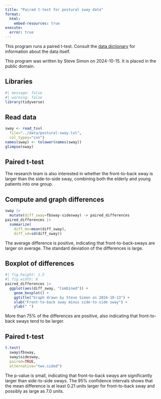```yaml
---
title: "Paired t-test for postural sway data"
format: 
  html:
    embed-resources: true
execute: 
  error: true
---
```


This program runs a paired t-test. Consult the [data dictionary][dic] for information about the data itself.

[dic]: https://github.com/pmean/data/blob/main/files/postural-sway.yaml

This program was written by Steve Simon on 2024-10-15. It is placed in the public domain.

## Libraries

```r
#| message: false
#| warning: false
library(tidyverse)
```

## Read data

```r
sway <- read_tsv(
  file="../data/postural-sway.txt",
  col_types="cnn")
names(sway) <- tolower(names(sway))
glimpse(sway)
```

## Paired t-test

The research team is also interested in whether the front-to-back sway is larger than the side-to-side sway, combining both the elderly and young patients into one group.

## Compute and graph differences

```r
sway |>
  mutate(diff_sway=fbsway-sidesway) -> paired_differences
paired_differences |>
  summarize(
    diff_mn=mean(diff_sway),
    diff_sd=sd(diff_sway))
```

The average difference is positive, indicating that front-to-back-sways are larger on average. The standard deviation of the differences is large. 

## Boxplot of differences

```r
#| fig.height: 1.5
#| fig.width: 6
paired_differences |>
  ggplot(aes(diff_sway, "Combined")) +
    geom_boxplot() +
    ggtitle("Graph drawn by Steve Simon on 2024-10-13") +
    xlab("Front-to-back sway minus side-to-side sway") +
    ylab(" ")
```

More than 75% of the differences are positive, also indicating that front-to-back sways tend to be larger.

## Paired t-test

```r
t.test(
  sway$fbsway, 
  sway$sidesway,
  paired=TRUE,
  alternative="two.sided")
```
The p-value is small, indicating that front-to-back sways are significantly larger than side-to-side sways. The 95% confidence intervals shows that the mean difference is at least 0.21 units larger for front-to-back sway and possibly as large as 7.0 units.